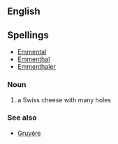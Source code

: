 ==English==
==Spellings==
*[[Emmental]]
*[[Emmenthal]]
*[[Emmenthaler]]
===Noun===
# a Swiss cheese with many holes

===See also===
*[[Gruyère]]